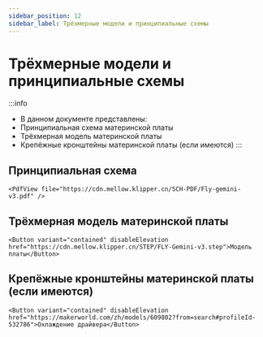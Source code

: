 ```yaml
---
sidebar_position: 12
sidebar_label: Трёхмерные модели и принципиальные схемы
---
```




# Трёхмерные модели и принципиальные схемы

:::info
* В данном документе представлены:
* Принципиальная схема материнской платы
* Трёхмерная модель материнской платы
* Крепёжные кронштейны материнской платы (если имеются)
:::

## Принципиальная схема

    <PdfView file="https://cdn.mellow.klipper.cn/SCH-PDF/Fly-gemini-v3.pdf" />


## Трёхмерная модель материнской платы

    <Button variant="contained" disableElevation href="https://cdn.mellow.klipper.cn/STEP/FLY-Gemini-v3.step">Модель платы</Button>


## Крепёжные кронштейны материнской платы (если имеются)


    <Button variant="contained" disableElevation href="https://makerworld.com/zh/models/609802?from=search#profileId-532786">Охлаждение драйвера</Button>